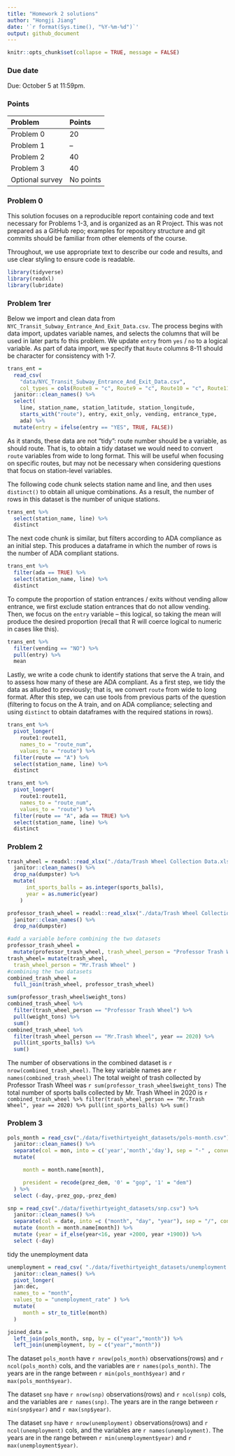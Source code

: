 ```yaml
---
title: "Homework 2 solutions"
author: "Hongji Jiang"
date: '`r format(Sys.time(), "%Y-%m-%d")`'
output: github_document
---
```


```r
knitr::opts_chunk$set(collapse = TRUE, message = FALSE)
```

### Due date

Due: October 5 at 11:59pm. 

### Points

| Problem         | Points    |
|:--------------- |:--------- |
| Problem 0       | 20        |
| Problem 1       | --        |
| Problem 2       | 40        |
| Problem 3       | 40        |
| Optional survey | No points |


### Problem 0

This solution focuses on a reproducible report containing code and text necessary for Problems 1-3, and is organized as an R Project. This was not prepared as a GitHub repo; examples for repository structure and git commits should be familiar from other elements of the course.

Throughout, we use appropriate text to describe our code and results, and use clear styling to ensure code is readable. 

```r
library(tidyverse)
library(readxl)
library(lubridate)
```


### Problem 1rer

Below we import and clean data from `NYC_Transit_Subway_Entrance_And_Exit_Data.csv`. The process begins with data import, updates variable names, and selects the columns that will be used in later parts fo this problem. We update `entry` from `yes` / `no` to a logical variable. As part of data import, we specify that `Route` columns 8-11 should be character for consistency with 1-7.

```r
trans_ent = 
  read_csv(
    "data/NYC_Transit_Subway_Entrance_And_Exit_Data.csv",
    col_types = cols(Route8 = "c", Route9 = "c", Route10 = "c", Route11 = "c")) %>% 
  janitor::clean_names() %>% 
  select(
    line, station_name, station_latitude, station_longitude, 
    starts_with("route"), entry, exit_only, vending, entrance_type, 
    ada) %>% 
  mutate(entry = ifelse(entry == "YES", TRUE, FALSE))
```

As it stands, these data are not "tidy": route number should be a variable, as should route. That is, to obtain a tidy dataset we would need to convert `route` variables from wide to long format. This will be useful when focusing on specific routes, but may not be necessary when considering questions that focus on station-level variables. 

The following code chunk selects station name and line, and then uses `distinct()` to obtain all unique combinations. As a result, the number of rows in this dataset is the number of unique stations.

```r
trans_ent %>% 
  select(station_name, line) %>% 
  distinct
```

The next code chunk is similar, but filters according to ADA compliance as an initial step. This produces a dataframe in which the number of rows is the number of ADA compliant stations. 

```r
trans_ent %>% 
  filter(ada == TRUE) %>% 
  select(station_name, line) %>% 
  distinct
```

To compute the proportion of station entrances / exits without vending allow entrance, we first exclude station entrances that do not allow vending. Then, we focus on the `entry` variable -- this logical, so taking the mean will produce the desired proportion (recall that R will coerce logical to numeric in cases like this).

```r
trans_ent %>% 
  filter(vending == "NO") %>% 
  pull(entry) %>% 
  mean
```

Lastly, we write a code chunk to identify stations that serve the A train, and to assess how many of these are ADA compliant. As a first step, we tidy the data as alluded to previously; that is, we convert `route` from wide to long format. After this step, we can use tools from previous parts of the question (filtering to focus on the A train, and on ADA compliance; selecting and using `distinct` to obtain dataframes with the required stations in rows).

```r
trans_ent %>% 
  pivot_longer(
    route1:route11,
    names_to = "route_num",
    values_to = "route") %>% 
  filter(route == "A") %>% 
  select(station_name, line) %>% 
  distinct

trans_ent %>% 
  pivot_longer(
    route1:route11,
    names_to = "route_num",
    values_to = "route") %>% 
  filter(route == "A", ada == TRUE) %>% 
  select(station_name, line) %>% 
  distinct
```



### Problem 2

```r
trash_wheel = readxl::read_xlsx("./data/Trash Wheel Collection Data.xlsx",sheet = 1, range = "A2:N549") %>%
  janitor::clean_names() %>%
  drop_na(dumpster) %>% 
  mutate(
      int_sports_balls = as.integer(sports_balls),
      year = as.numeric(year)
    )
```

```r
professor_trash_wheel = readxl::read_xlsx("./data/Trash Wheel Collection Data.xlsx",sheet = 2, range = "A2:M96") %>%
  janitor::clean_names() %>%
  drop_na(dumpster) 
```

```r
#add a variable before combining the two datasets
professor_trash_wheel = 
  mutate(professor_trash_wheel, trash_wheel_person = "Professor Trash Wheel")
trash_wheel= mutate(trash_wheel,
  trash_wheel_person = "Mr.Trash Wheel" )
#combining the two datasets
combined_trash_wheel =
  full_join(trash_wheel, professor_trash_wheel)
```

```r
sum(professor_trash_wheel$weight_tons)
combined_trash_wheel %>% 
  filter(trash_wheel_person == "Professor Trash Wheel") %>% 
  pull(weight_tons) %>%
  sum()
combined_trash_wheel %>% 
  filter(trash_wheel_person == "Mr.Trash Wheel", year == 2020) %>% 
  pull(int_sports_balls) %>%
  sum()
```

The number of observations in the combined dataset is `r nrow(combined_trash_wheel)`. The key variable names are `r names(combined_trash_wheel)` The total weight of trash collected by Professor Trash Wheel was `r sum(professor_trash_wheel$weight_tons)` The total number of sports balls collected by Mr. Trash Wheel in 2020 is `r combined_trash_wheel %>% filter(trash_wheel_person == "Mr.Trash Wheel", year == 2020) %>% pull(int_sports_balls) %>% sum()`

### Problem 3

```r
pols_month = read_csv("./data/fivethirtyeight_datasets/pols-month.csv") %>%
  janitor::clean_names() %>% 
  separate(col = mon, into = c('year','month','day'), sep = "-" , convert = TRUE) %>% 
  mutate(

     month = month.name[month],

     president = recode(prez_dem, '0' = "gop", '1' = "dem")
  ) %>% 
  select (-day,-prez_gop,-prez_dem) 
```

```r
snp = read_csv("./data/fivethirtyeight_datasets/snp.csv") %>%
  janitor::clean_names() %>% 
  separate(col = date, into =c ("month", "day", "year"), sep = "/", convert = TRUE) %>% 
  mutate (month = month.name[month]) %>%
  mutate (year = if_else(year<16, year +2000, year +1900)) %>%
  select (-day) 
```

tidy the unemployment data
```r
unemployment = read_csv( "./data/fivethirtyeight_datasets/unemployment.csv" ) %>% 
  janitor::clean_names() %>% 
  pivot_longer(
  jan:dec,
  names_to = "month",
  values_to = "unemployment_rate" ) %>% 
  mutate(
     month = str_to_title(month)
  ) 
```

```r
joined_data =
  left_join(pols_month, snp, by = c("year","month")) %>% 
  left_join(unemployment, by = c("year","month"))
```

The dataset `pols_month` have `r nrow(pols_month)` observations(rows) and `r ncol(pols_month)` cols, and the variables are `r names(pols_month)`. The years are in the range between `r min(pols_month$year)` and `r max(pols_month$year)`.

The dataset `snp` have `r nrow(snp)` observations(rows) and `r ncol(snp)` cols, and the variables are `r names(snp)`. The years are in the range between `r min(snp$year)` and `r max(snp$year)`.

The dataset `snp` have `r nrow(unemployment)` observations(rows) and `r ncol(unemployment)` cols, and the variables are `r names(unemployment)`. The years are in the range between `r min(unemployment$year)` and `r max(unemployment$year)`.